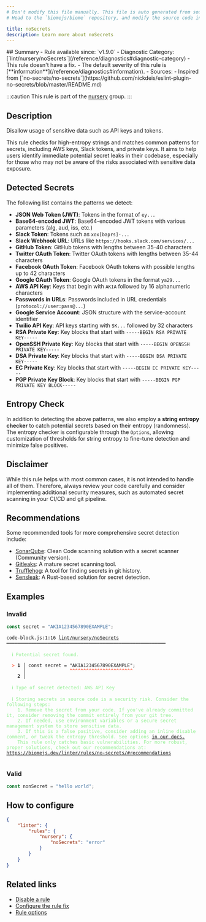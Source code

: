 ```yaml
---
# Don't modify this file manually. This file is auto generated from source, and you will lose your changes next time the website is built.
# Head to the `biomejs/biome` repository, and modify the source code in there.

title: noSecrets
description: Learn more about noSecrets
---
```


<Tabs>
<TabItem label="JavaScript (and super languages)" icon="seti:javascript">
## Summary
- Rule available since: `v1.9.0`
- Diagnostic Category: [`lint/nursery/noSecrets`](/reference/diagnostics#diagnostic-category)
- This rule doesn't have a fix.
- The default severity of this rule is [**information**](/reference/diagnostics#information).
- Sources: 
  - Inspired from [`no-secrets/no-secrets`](https://github.com/nickdeis/eslint-plugin-no-secrets/blob/master/README.md)

:::caution
This rule is part of the [nursery](/linter/rules/#nursery) group.
:::
## Description
Disallow usage of sensitive data such as API keys and tokens.

This rule checks for high-entropy strings and matches common patterns
for secrets, including AWS keys, Slack tokens, and private keys.
It aims to help users identify immediate potential secret leaks in their codebase,
especially for those who may not be aware of the risks associated with
sensitive data exposure.

## Detected Secrets

The following list contains the patterns we detect:

- **JSON Web Token (JWT)**: Tokens in the format of `ey...`
- **Base64-encoded JWT**: Base64-encoded JWT tokens with various parameters (alg, aud, iss, etc.)
- **Slack Token**: Tokens such as `xox[baprs]-...`
- **Slack Webhook URL**: URLs like `https://hooks.slack.com/services/...`
- **GitHub Token**: GitHub tokens with lengths between 35-40 characters
- **Twitter OAuth Token**: Twitter OAuth tokens with lengths between 35-44 characters
- **Facebook OAuth Token**: Facebook OAuth tokens with possible lengths up to 42 characters
- **Google OAuth Token**: Google OAuth tokens in the format `ya29...`
- **AWS API Key**: Keys that begin with `AKIA` followed by 16 alphanumeric characters
- **Passwords in URLs**: Passwords included in URL credentials (`protocol://user:pass@...`)
- **Google Service Account**: JSON structure with the service-account identifier
- **Twilio API Key**: API keys starting with `SK...` followed by 32 characters
- **RSA Private Key**: Key blocks that start with `-----BEGIN RSA PRIVATE KEY-----`
- **OpenSSH Private Key**: Key blocks that start with `-----BEGIN OPENSSH PRIVATE KEY-----`
- **DSA Private Key**: Key blocks that start with `-----BEGIN DSA PRIVATE KEY-----`
- **EC Private Key**: Key blocks that start with `-----BEGIN EC PRIVATE KEY-----`
- **PGP Private Key Block**: Key blocks that start with `-----BEGIN PGP PRIVATE KEY BLOCK-----`

## Entropy Check

In addition to detecting the above patterns, we also employ a **string entropy checker** to catch potential secrets based on their entropy (randomness). The entropy checker is configurable through the `Options`, allowing customization of thresholds for string entropy to fine-tune detection and minimize false positives.

## Disclaimer

While this rule helps with most common cases, it is not intended to handle all of them.
Therefore, always review your code carefully and consider implementing additional security
measures, such as automated secret scanning in your CI/CD and git pipeline.

## Recommendations

Some recommended tools for more comprehensive secret detection include:

- [SonarQube](https://www.sonarsource.com/products/sonarqube/downloads/): Clean Code scanning solution with a secret scanner (Community version).
- [Gitleaks](https://github.com/gitleaks/gitleaks/): A mature secret scanning tool.
- [Trufflehog](https://github.com/trufflesecurity/trufflehog): A tool for finding secrets in git history.
- [Sensleak](https://github.com/crates-pro/sensleak-rs): A Rust-based solution for secret detection.

## Examples

### Invalid

```js
const secret = "AKIA1234567890EXAMPLE";
```

<pre class="language-text"><code class="language-text">code-block.js:1:16 <a href="https://biomejs.dev/linter/rules/no-secrets">lint/nursery/noSecrets</a> ━━━━━━━━━━━━━━━━━━━━━━━━━━━━━━━━━━━━━━━━━━━━━━━━━━━━━━━━━━<br /><br />  <strong><span style="color: lightgreen;">ℹ</span></strong> <span style="color: lightgreen;">Potential secret found.</span><br />  <br />  <strong><span style="color: Tomato;">&gt;</span></strong> <strong>1 │ </strong>const secret = &quot;AKIA1234567890EXAMPLE&quot;;<br />   <strong>   │ </strong>               <strong><span style="color: Tomato;">^</span></strong><strong><span style="color: Tomato;">^</span></strong><strong><span style="color: Tomato;">^</span></strong><strong><span style="color: Tomato;">^</span></strong><strong><span style="color: Tomato;">^</span></strong><strong><span style="color: Tomato;">^</span></strong><strong><span style="color: Tomato;">^</span></strong><strong><span style="color: Tomato;">^</span></strong><strong><span style="color: Tomato;">^</span></strong><strong><span style="color: Tomato;">^</span></strong><strong><span style="color: Tomato;">^</span></strong><strong><span style="color: Tomato;">^</span></strong><strong><span style="color: Tomato;">^</span></strong><strong><span style="color: Tomato;">^</span></strong><strong><span style="color: Tomato;">^</span></strong><strong><span style="color: Tomato;">^</span></strong><strong><span style="color: Tomato;">^</span></strong><strong><span style="color: Tomato;">^</span></strong><strong><span style="color: Tomato;">^</span></strong><strong><span style="color: Tomato;">^</span></strong><strong><span style="color: Tomato;">^</span></strong><strong><span style="color: Tomato;">^</span></strong><strong><span style="color: Tomato;">^</span></strong><br />    <strong>2 │ </strong><br />  <br />  <strong><span style="color: lightgreen;">ℹ</span></strong> <span style="color: lightgreen;">Type of secret detected: AWS API Key</span><br />  <br />  <strong><span style="color: lightgreen;">ℹ</span></strong> <span style="color: lightgreen;">Storing secrets in source code is a security risk. Consider the following steps:<br /></span>    <span style="color: lightgreen;">1. Remove the secret from your code. If you've already committed it, consider removing the commit entirely from your git tree.<br /></span>    <span style="color: lightgreen;">2. If needed, use environment variables or a secure secret management system to store sensitive data.<br /></span>    <span style="color: lightgreen;">3. If this is a false positive, consider adding an inline disable comment, or tweak the entropy threshold. See options </span><span style="color: lightgreen;"><a href="https://biomejs.dev/linter/rules/no-secrets/#options">in our docs.</a></span><span style="color: lightgreen;"><br /></span>    <span style="color: lightgreen;">This rule only catches basic vulnerabilities. For more robust, proper solutions, check out our recommendations at: </span><span style="color: lightgreen;"><a href="https://biomejs.dev/linter/rules/no-secrets/#recommendations">https://biomejs.dev/linter/rules/no-secrets/#recommendations</a></span><br />  <br /></code></pre>

### Valid

```js
const nonSecret = "hello world";
```

## How to configure
```json title="biome.json"
{
	"linter": {
		"rules": {
			"nursery": {
				"noSecrets": "error"
			}
		}
	}
}

```
## Related links

- [Disable a rule](/linter/#disable-a-rule)
- [Configure the rule fix](/linter#configure-the-rule-fix)
- [Rule options](/linter/#rule-options)

</TabItem>
</Tabs>

